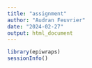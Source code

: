 ---
title: "assignment"
author: "Audran Feuvrier"
date: "2024-02-27"
output: html_document
---

```{r}
library(epiwraps)
sessionInfo()

```
